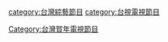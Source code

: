 [[category:台灣綜藝節目|category:台灣綜藝節目]]
[[category:台視電視節目|category:台視電視節目]]
[[Category:台灣賀年電視節目|Category:台灣賀年電視節目]]